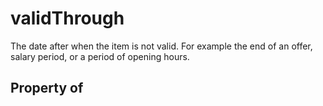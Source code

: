   

# validThrough

The date after when the item is not valid. For example the end of an offer, salary period, or a period of opening hours.

## Property of



